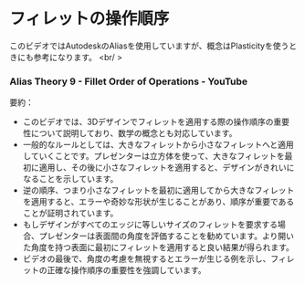 # フィレットの操作順序


このビデオではAutodeskのAliasを使用していますが、概念はPlasticityを使うときにも参考になります。
<br/ >
<YouTube videoId="NowFoAGen7k" />

### Alias Theory 9 - Fillet Order of Operations - YouTube

要約：
- このビデオでは、3Dデザインでフィレットを適用する際の操作順序の重要性について説明しており、数学の概念とも対応しています。
- 一般的なルールとしては、大きなフィレットから小さなフィレットへと適用していくことです。プレゼンターは立方体を使って、大きなフィレットを最初に適用し、その後に小さなフィレットを適用すると、デザインがきれいになることを示しています。
- 逆の順序、つまり小さなフィレットを最初に適用してから大きなフィレットを適用すると、エラーや奇妙な形状が生じることがあり、順序が重要であることが証明されています。
- もしデザインがすべてのエッジに等しいサイズのフィレットを要求する場合、プレゼンターは表面間の角度を評価することを勧めています。より開いた角度を持つ表面に最初にフィレットを適用すると良い結果が得られます。
- ビデオの最後で、角度の考慮を無視するとエラーが生じる例を示し、フィレットの正確な操作順序の重要性を強調しています。